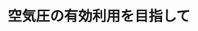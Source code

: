 ﻿---
title: "空気圧の有効利用を目指して"
category: "その他"
vol: 73
interviewee: "川嶋 健嗣"
url: ""
tags: []
pdf: "73-1-kawashima.pdf"
career: ""
preface: "身の周りの機械は、電気やガソリンなどのさま ざまな動力によって動いている。中でも、空気圧 を動力としている機械は、非常に軽量であり、柔 軟性に富んでいる点で特徴的だ。 川嶋研究室では、空気圧を動力として最大限に 活用するための制御方法を研究し、研究で得られ た知識を利用して実際に空気圧を動力とする装置 の開発を行っている。本稿では、腹腔鏡手術を遠 隔で行うことができる腹腔鏡手術ロボットを中心 に、川嶋研究室で開発されている革新的な装置に ついて紹介していく。"
---
